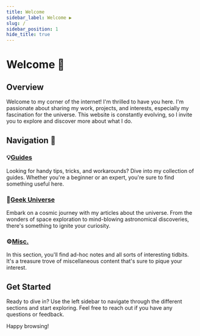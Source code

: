 ```yaml
---
title: Welcome
sidebar_label: Welcome ▶️
slug: /
sidebar_position: 1
hide_title: true
---
```


# Welcome 👋

## Overview

Welcome to my corner of the internet! I'm thrilled to have you here. I'm passionate about sharing my work, projects, and interests, especially my fascination for the universe. This website is constantly evolving, so I invite you to explore and discover more about what I do.

## Navigation 🔭

### 💡[Guides](./docs/guides)

Looking for handy tips, tricks, and workarounds? Dive into my collection of guides. Whether you're a beginner or an expert, you're sure to find something useful here.

### 🚀[Geek Universe](./docs/geek-universe)

Embark on a cosmic journey with my articles about the universe. From the wonders of space exploration to mind-blowing astronomical discoveries, there's something to ignite your curiosity.

### ⚙️[Misc.](./docs/misc)

In this section, you'll find ad-hoc notes and all sorts of interesting tidbits. It's a treasure trove of miscellaneous content that's sure to pique your interest.

## Get Started

Ready to dive in? Use the left sidebar to navigate through the different sections and start exploring. Feel free to reach out if you have any questions or feedback.

Happy browsing!